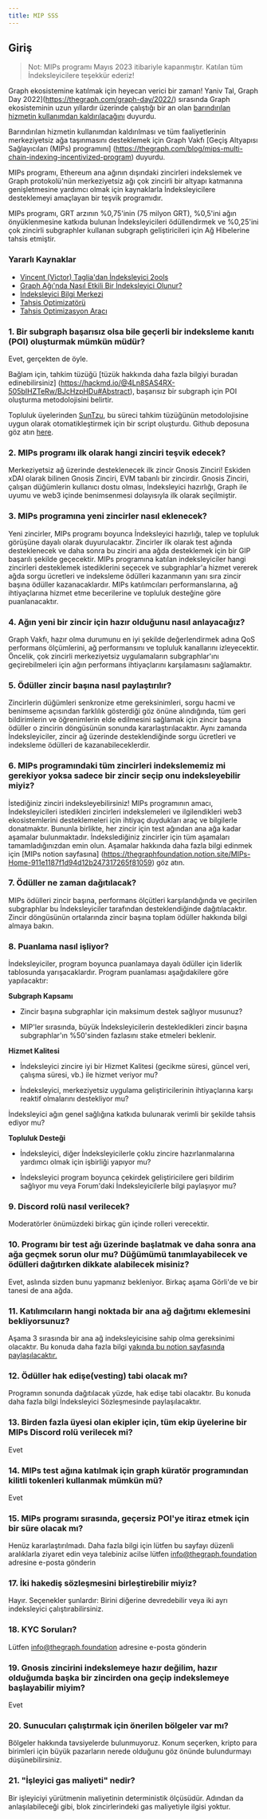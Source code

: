 ```yaml
---
title: MIP SSS
---
```


## Giriş

> Not: MIPs programı Mayıs 2023 itibariyle kapanmıştır. Katılan tüm İndeksleyicilere teşekkür ederiz!

Graph ekosistemine katılmak için heyecan verici bir zaman! Yaniv Tal, Graph Day 2022](https://thegraph.com/graph-day/2022/) sırasında Graph ekosisteminin uzun yıllardır üzerinde çalıştığı bir an olan [barındırılan hizmetin kullanımdan kaldırılacağını](https://thegraph.com/blog/sunsetting-hosted-service/) duyurdu.

Barındırılan hizmetin kullanımdan kaldırılması ve tüm faaliyetlerinin merkeziyetsiz ağa taşınmasını desteklemek için Graph Vakfı [Geçiş Altyapısı Sağlayıcıları (MIPs) programını] \(https://thegraph.com/blog/mips-multi-chain-indexing-incentivized-program) duyurdu.

MIPs programı, Ethereum ana ağının dışındaki zincirleri indekslemek ve Graph protokolü'nün merkeziyetsiz ağı çok zincirli bir altyapı katmanına genişletmesine yardımcı olmak için kaynaklarla İndeksleyicilere desteklemeyi amaçlayan bir teşvik programıdır.

MIPs programı, GRT arzının %0,75'inin (75 milyon GRT), %0,5'ini ağın önyüklenmesine katkıda bulunan İndeksleyicileri ödüllendirmek ve %0,25'ini çok zincirli subgraphler kullanan subgraph geliştiricileri için Ağ Hibelerine tahsis etmiştir.

### Yararlı Kaynaklar

-   [Vincent (Victor) Taglia'dan İndeksleyici 2ools](https://indexer-2ools.vincenttaglia.com/#/)
-   [Graph Ağı'nda Nasıl Etkili Bir İndeksleyici Olunur?](https://thegraph.com/blog/how-to-become-indexer/)
-   [İndeksleyici Bilgi Merkezi](https://thegraph.academy/indexers/)
-   [Tahsis Optimizatörü](https://github.com/graphprotocol/allocationopt.jl)
-   [Tahsis Optimizasyon Aracı](https://github.com/anyblockanalytics/thegraph-allocation-optimization/)

### 1.  Bir subgraph başarısız olsa bile geçerli bir indeksleme kanıtı (POI) oluşturmak mümkün müdür?

Evet, gerçekten de öyle.

Bağlam için, tahkim tüzüğü [tüzük hakkında daha fazla bilgiyi buradan edinebilirsiniz] \(https://hackmd.io/@4Ln8SAS4RX-505bIHZTeRw/BJcHzpHDu#Abstract), başarısız bir subgraph için POI oluşturma metodolojisini belirtir.

Topluluk üyelerinden [SunTzu](https://github.com/suntzu93), bu süreci tahkim tüzüğünün metodolojisine uygun olarak otomatikleştirmek için bir script oluşturdu. Github deposuna göz atın [here](https://github.com/suntzu93/get_valid_poi_subgraph).

### 2.  MIPs programı ilk olarak hangi zinciri teşvik edecek?

Merkeziyetsiz ağ üzerinde desteklenecek ilk zincir Gnosis Zinciri! Eskiden xDAI olarak bilinen Gnosis Zinciri, EVM tabanlı bir zincirdir. Gnosis Zinciri, çalışan düğümlerin kullanıcı dostu olması, İndeksleyici hazırlığı, Graph ile uyumu ve web3 içinde benimsenmesi dolayısıyla ilk olarak seçilmiştir.

### 3.  MIPs programına yeni zincirler nasıl eklenecek?

Yeni zincirler, MIPs programı boyunca İndeksleyici hazırlığı, talep ve topluluk görüşüne dayalı olarak duyurulacaktır. Zincirler ilk olarak test ağında desteklenecek ve daha sonra bu zinciri ana ağda desteklemek için bir GIP başarılı şekilde geçecektir. MIPs programına katılan indeksleyiciler hangi zincirleri desteklemek istediklerini seçecek ve subgraphlar'a hizmet vererek ağda sorgu ücretleri ve indeksleme ödülleri kazanmanın yanı sıra zincir başına ödüller kazanacaklardır. MIPs katılımcıları performanslarına, ağ ihtiyaçlarına hizmet etme becerilerine ve topluluk desteğine göre puanlanacaktır.

### 4.  Ağın yeni bir zincir için hazır olduğunu nasıl anlayacağız?

Graph Vakfı, hazır olma durumunu en iyi şekilde değerlendirmek adına QoS performans ölçümlerini, ağ performansını ve topluluk kanallarını izleyecektir. Öncelik, çok zincirli merkeziyetsiz uygulamaların subgraphlar'ını geçirebilmeleri için ağın performans ihtiyaçlarını karşılamasını sağlamaktır.

### 5.  Ödüller zincir başına nasıl paylaştırılır?

Zincirlerin düğümleri senkronize etme gereksinimleri, sorgu hacmi ve benimseme açısından farklılık gösterdiği göz önüne alındığında, tüm geri bildirimlerin ve öğrenimlerin elde edilmesini sağlamak için zincir başına ödüller o zincirin döngüsünün sonunda kararlaştırılacaktır. Aynı zamanda İndeksleyiciler, zincir ağ üzerinde desteklendiğinde sorgu ücretleri ve indeksleme ödülleri de kazanabileceklerdir.

### 6.  MIPs programındaki tüm zincirleri indekslememiz mi gerekiyor yoksa sadece bir zincir seçip onu indeksleyebilir miyiz?

İstediğiniz zinciri indeksleyebilirsiniz! MIPs programının amacı, İndeksleyicileri istedikleri zincirleri indekslemeleri ve ilgilendikleri web3 ekosistemlerini desteklemeleri için ihtiyaç duydukları araç ve bilgilerle donatmaktır. Bununla birlikte, her zincir için test ağından ana ağa kadar aşamalar bulunmaktadır. İndekslediğiniz zincirler için tüm aşamaları tamamladığınızdan emin olun. Aşamalar hakkında daha fazla bilgi edinmek için [MIPs notion sayfasına] \(https://thegraphfoundation.notion.site/MIPs-Home-911e1187f1d94d12b247317265f81059) göz atın.

### 7.  Ödüller ne zaman dağıtılacak?

MIPs ödülleri zincir başına, performans ölçütleri karşılandığında ve geçirilen subgraphlar bu İndeksleyiciler tarafından desteklendiğinde dağıtılacaktır. Zincir döngüsünün ortalarında zincir başına toplam ödüller hakkında bilgi almaya bakın.

### 8.  Puanlama nasıl işliyor?

İndeksleyiciler, program boyunca puanlamaya dayalı ödüller için liderlik tablosunda yarışacaklardır. Program puanlaması aşağıdakilere göre yapılacaktır:

**Subgraph Kapsamı**

-   Zincir başına subgraphlar için maksimum destek sağlıyor musunuz?

-   MIP'ler sırasında, büyük İndeksleyicilerin destekledikleri zincir başına subgraphlar'ın %50'sinden fazlasını stake etmeleri beklenir.

**Hizmet Kalitesi**

-   İndeksleyici zincire iyi bir Hizmet Kalitesi (gecikme süresi, güncel veri, çalışma süresi, vb.) ile hizmet veriyor mu?

-   İndeksleyici, merkeziyetsiz uygulama geliştiricilerinin ihtiyaçlarına karşı reaktif olmalarını destekliyor mu?

İndeksleyici ağın genel sağlığına katkıda bulunarak verimli bir şekilde tahsis ediyor mu?

**Topluluk Desteği**

-   İndeksleyici, diğer İndeksleyicilerle çoklu zincire hazırlanmalarına yardımcı olmak için işbirliği yapıyor mu?

-   İndeksleyici program boyunca çekirdek geliştiricilere geri bildirim sağlıyor mu veya Forum'daki İndeksleyicilerle bilgi paylaşıyor mu?

### 9.  Discord rolü nasıl verilecek?

Moderatörler önümüzdeki birkaç gün içinde rolleri verecektir.

### 10. Programı bir test ağı üzerinde başlatmak ve daha sonra ana ağa geçmek sorun olur mu? Düğümümü tanımlayabilecek ve ödülleri dağıtırken dikkate alabilecek misiniz?

Evet, aslında sizden bunu yapmanız bekleniyor. Birkaç aşama Görli'de ve bir tanesi de ana ağda.

### 11. Katılımcıların hangi noktada bir ana ağ dağıtımı eklemesini bekliyorsunuz?

Aşama 3 sırasında bir ana ağ indeksleyicisine sahip olma gereksinimi olacaktır. Bu konuda daha fazla bilgi [yakında bu notion sayfasında paylaşılacaktır.](https://thegraphfoundation.notion.site/MIPs-Home-911e1187f1d94d12b247317265f81059)

### 12. Ödüller hak edişe(vesting) tabi olacak mı?

Programın sonunda dağıtılacak yüzde, hak edişe tabi olacaktır. Bu konuda daha fazla bilgi İndeksleyici Sözleşmesinde paylaşılacaktır.

### 13. Birden fazla üyesi olan ekipler için, tüm ekip üyelerine bir MIPs Discord rolü verilecek mi?

Evet

### 14. MIPs test ağına katılmak için graph küratör programından kilitli tokenleri kullanmak mümkün mü?

Evet

### 15. MIPs programı sırasında, geçersiz POI'ye itiraz etmek için bir süre olacak mı?

Henüz kararlaştırılmadı. Daha fazla bilgi için lütfen bu sayfayı düzenli aralıklarla ziyaret edin veya talebiniz acilse lütfen info@thegraph.foundation adresine e-posta gönderin

### 17. İki hakediş sözleşmesini birleştirebilir miyiz?

Hayır. Seçenekler şunlardır: Birini diğerine devredebilir veya iki ayrı indeksleyici çalıştırabilirsiniz.

### 18. KYC Soruları?

Lütfen info@thegraph.foundation adresine e-posta gönderin

### 19. Gnosis zincirini indekslemeye hazır değilim, hazır olduğumda başka bir zincirden ona geçip indekslemeye başlayabilir miyim?

Evet

### 20. Sunucuları çalıştırmak için önerilen bölgeler var mı?

Bölgeler hakkında tavsiyelerde bulunmuyoruz. Konum seçerken, kripto para birimleri için büyük pazarların nerede olduğunu göz önünde bulundurmayı düşünebilirsiniz.

### 21. "İşleyici gas maliyeti" nedir?

Bir işleyiciyi yürütmenin maliyetinin deterministik ölçüsüdür. Adından da anlaşılabileceği gibi, blok zincirlerindeki gas maliyetiyle ilgisi yoktur.

